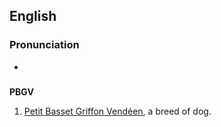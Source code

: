 ==English==

===Pronunciation===
* {{IPA|/ˌpʰibiˈdʒivi/}}

==={{initialism}}===
{{wikipedia}}
'''PBGV'''

# [[Petit Basset Griffon Vendéen]], a breed of dog.